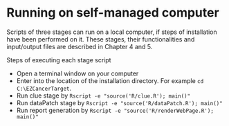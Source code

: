 # Running on self-managed computer

Scripts of three stages can run on a local computer,
if steps of installation have been performed on it.
These stages, their functionalities and input/output files are
described in Chapter 4 and 5.

Steps of executing each stage script

* Open a terminal window on your computer
* Enter into the location of the installation directory. For example `cd C:\EZCancerTarget`.
* Run clue stage by `Rscript -e "source('R/clue.R'); main()"`
* Run dataPatch stage by `Rscript -e "source('R/dataPatch.R'); main()"`
* Run report generation by `Rscript -e "source('R/renderWebPage.R'); main()"`

